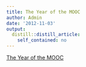 ```yaml
---
title: The Year of the MOOC
author: Admin
date: '2012-11-03'
output:
  distill::distill_article:
    self_contained: no
---
```


[The Year of the MOOC](http://nyti.ms/TTn1E6)
